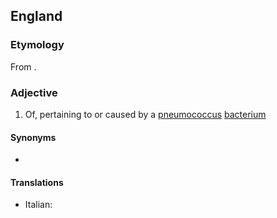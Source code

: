 ==England==


===Etymology===
From {{af|en|pneumococcus|-al}}.

===Adjective===
{{en-adj|-}}

# Of, pertaining to or caused by a [[pneumococcus]] [[bacterium]]

====Synonyms====
* {{l|en|pneumococcic}}

====Translations====
{{trans-top|of, pertaining to or caused by the pneumococcus}}
* Italian: {{t|it|pneumococcico}}
{{trans-mid}}
{{trans-bottom}}